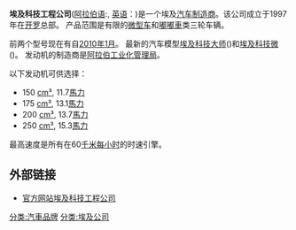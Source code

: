 {{expand|time=2010-08-31}}
'''埃及科技工程公司'''([[阿拉伯字母|阿拉伯语]]:{{rtl-lang|ar|ايجى تك}}, [[英语|英语]]：{{lang|en|Egy-Tech Engineering}})是一个埃及[[汽车制造商|汽车制造商]]。该公司成立于1997年在[[开罗|开罗]]总部。 产品范围是有限的[[微型车|微型车]]和[[嘟嘟車|嘟嘟車]]类三轮车辆。

前两个型号现在有自[[2010年1月|2010年1月]]。 最新的汽车模型[[埃及科技大师|埃及科技大师]]({{lang|en|Maestro}})和[[埃及科技微|埃及科技微]]({{lang|en|Micro}})。 发动机的制造商是[[阿拉伯工业化管理局|阿拉伯工业化管理局]]。 

以下发动机可供选择：
*150 [[立方厘米|cm³]], 11.7[[馬力|馬力]]
*175 [[立方厘米|cm³]], 13.1[[馬力|馬力]]
*200 [[立方厘米|cm³]], 13.7[[馬力|馬力]]
*250 [[立方厘米|cm³]], 15.3[[馬力|馬力]]
最高速度是所有在60[[千米每小时|千米每小时]]的时速引擎。

==外部链接==
*[http://www.egy-tech.net/ 官方网站埃及科技工程公司]{{Wayback|url=http://www.egy-tech.net/ |date=20101229060351 }}

[[分类:汽車品牌|分类:汽車品牌]]
[[分类:埃及公司|分类:埃及公司]]